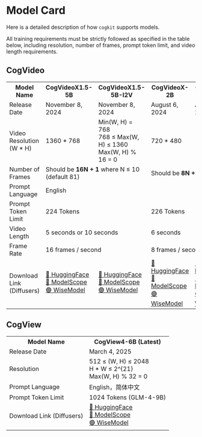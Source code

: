 ---
---

# Model Card

Here is a detailed description of how `cogkit` supports models.

All training requirements must be strictly followed as specified in the table below, including resolution, number of frames, prompt token limit, and video length requirements.

## CogVideo

<table style={{ textAlign: "center" }}>
  <tr>
    <th style={{ textAlign: "center" }}>Model Name</th>
    <th style={{ textAlign: "center" }}>CogVideoX1.5-5B</th>
    <th style={{ textAlign: "center" }}>CogVideoX1.5-5B-I2V</th>
    <th style={{ textAlign: "center" }}>CogVideoX-2B</th>
    <th style={{ textAlign: "center" }}>CogVideoX-5B</th>
    <th style={{ textAlign: "center" }}>CogVideoX-5B-I2V</th>
  </tr>
  <tr>
    <td style={{ textAlign: "center" }}>Release Date</td>
    <td style={{ textAlign: "center" }}>November 8, 2024</td>
    <td style={{ textAlign: "center" }}>November 8, 2024</td>
    <td style={{ textAlign: "center" }}>August 6, 2024</td>
    <td style={{ textAlign: "center" }}>August 27, 2024</td>
    <td style={{ textAlign: "center" }}>September 19, 2024</td>
  </tr>
  <tr>
    <td style={{ textAlign: "center" }}>Video Resolution (W * H) </td>
    <td colspan="1" style={{ textAlign: "center" }}>1360 * 768</td>
    <td colspan="1" style={{ textAlign: "center" }}>Min(W, H) &#61 768 <br/> 768 ≤ Max(W, H) ≤ 1360 <br/> Max(W, H) % 16 &#61 0</td>
    <td colspan="3" style={{ textAlign: "center" }}>720 * 480</td>
  </tr>
  <tr>
    <td style={{ textAlign: "center" }}>Number of Frames</td>
    <td colspan="2" style={{ textAlign: "center" }}>Should be <b>16N + 1</b> where N ≤ 10 (default 81)</td>
    <td colspan="3" style={{ textAlign: "center" }}>Should be <b>8N + 1</b> where N ≤ 6 (default 49)</td>
  </tr>
  <tr>
    <td style={{ textAlign: "center" }}>Prompt Language</td>
    <td colspan="5" style={{ textAlign: "center" }}>English</td>
  </tr>
  <tr>
    <td style={{ textAlign: "center" }}>Prompt Token Limit</td>
    <td colspan="2" style={{ textAlign: "center" }}>224 Tokens</td>
    <td colspan="3" style={{ textAlign: "center" }}>226 Tokens</td>
  </tr>
  <tr>
    <td style={{ textAlign: "center" }}>Video Length</td>
    <td colspan="2" style={{ textAlign: "center" }}>5 seconds or 10 seconds</td>
    <td colspan="3" style={{ textAlign: "center" }}>6 seconds</td>
  </tr>
  <tr>
    <td style={{ textAlign: "center" }}>Frame Rate</td>
    <td colspan="2" style={{ textAlign: "center" }}>16 frames / second </td>
    <td colspan="3" style={{ textAlign: "center" }}>8 frames / second </td>
  </tr>
  <tr>
    <td style={{ textAlign: "center" }}>Download Link (Diffusers)</td>
    <td style={{ textAlign: "center" }}><a href="https://huggingface.co/THUDM/CogVideoX1.5-5B">🤗 HuggingFace</a><br/><a href="https://modelscope.cn/models/ZhipuAI/CogVideoX1.5-5B">🤖 ModelScope</a><br/><a href="https://wisemodel.cn/models/ZhipuAI/CogVideoX1.5-5B">🟣 WiseModel</a></td>
    <td style={{ textAlign: "center" }}><a href="https://huggingface.co/THUDM/CogVideoX1.5-5B-I2V">🤗 HuggingFace</a><br/><a href="https://modelscope.cn/models/ZhipuAI/CogVideoX1.5-5B-I2V">🤖 ModelScope</a><br/><a href="https://wisemodel.cn/models/ZhipuAI/CogVideoX1.5-5B-I2V">🟣 WiseModel</a></td>
    <td style={{ textAlign: "center" }}><a href="https://huggingface.co/THUDM/CogVideoX-2b">🤗 HuggingFace</a><br/><a href="https://modelscope.cn/models/ZhipuAI/CogVideoX-2b">🤖 ModelScope</a><br/><a href="https://wisemodel.cn/models/ZhipuAI/CogVideoX-2b">🟣 WiseModel</a></td>
    <td style={{ textAlign: "center" }}><a href="https://huggingface.co/THUDM/CogVideoX-5b">🤗 HuggingFace</a><br/><a href="https://modelscope.cn/models/ZhipuAI/CogVideoX-5b">🤖 ModelScope</a><br/><a href="https://wisemodel.cn/models/ZhipuAI/CogVideoX-5b">🟣 WiseModel</a></td>
    <td style={{ textAlign: "center" }}><a href="https://huggingface.co/THUDM/CogVideoX-5b-I2V">🤗 HuggingFace</a><br/><a href="https://modelscope.cn/models/ZhipuAI/CogVideoX-5b-I2V">🤖 ModelScope</a><br/><a href="https://wisemodel.cn/models/ZhipuAI/CogVideoX-5b-I2V">🟣 WiseModel</a></td>
  </tr>
</table>


## CogView

<table style={{ textAlign: "center" }}>
  <tr>
    <th style={{ textAlign: "center" }}>Model Name</th>
    <th style={{ textAlign: "center" }}>CogView4-6B (Latest)</th>
  </tr>
  <tr>
    <td style={{ textAlign: "center" }}>Release Date</td>
    <td style={{ textAlign: "center" }}>March 4, 2025</td>
  </tr>
  <tr>
    <td style={{ textAlign: "center" }}>Resolution</td>
    <td style={{ textAlign: "center" }}>512 ≤ (W, H) ≤ 2048 <br/> H * W ≤ 2^{21} <br/> Max(W, H) % 32 &#61 0 </td>
  </tr>
  <tr>
    <td style={{ textAlign: "center" }}>Prompt Language</td>
    <td style={{ textAlign: "center" }}>English，简体中文</td>
  </tr>
  <tr>
    <td style={{ textAlign: "center" }}>Prompt Token Limit</td>
    <td style={{ textAlign: "center" }}>1024 Tokens (GLM-4-9B)</td>
  </tr>
  <tr>
    <td style={{ textAlign: "center" }}>Download Link (Diffusers)</td>
    <td style={{ textAlign: "center" }}><a href="https://huggingface.co/THUDM/CogView4-6B">🤗 HuggingFace</a><br/><a href="https://modelscope.cn/models/ZhipuAI/CogView4-6B">🤖 ModelScope</a><br/><a href="https://wisemodel.cn/models/ZhipuAI/CogView4-6B">🟣 WiseModel</a></td>
  </tr>
</table>

